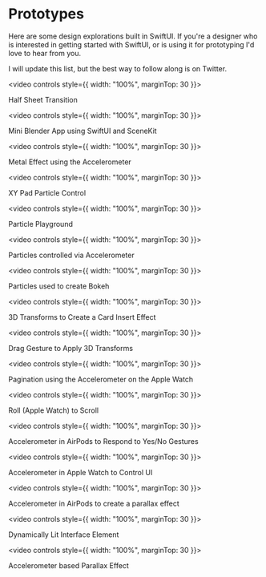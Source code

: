 
<Box className="post">
<Layout>

# Prototypes

Here are some design explorations built in SwiftUI. If you're a designer who is interested in getting started with SwiftUI, or is using it for prototyping I'd love to <Link color="var(--primaryText)" href="https://twitter.com/philipcdavis">hear from you</Link>.

I will update this list, but the best way to follow along is on <Link color="var(--primaryText)" href="https://twitter.com/philipcdavis">Twitter</Link>.

<video controls style={{ width: "100%", marginTop: 30 }}>
  <source src="/videos/halfsheet-transition.mp4" />
</video>
<figcaption>Half Sheet Transition</figcaption>

<video controls style={{ width: "100%", marginTop: 30 }}>
  <source src="/videos/mini-blender.mp4" />
</video>
<figcaption>Mini Blender App using SwiftUI and SceneKit</figcaption>

<video controls style={{ width: "100%", marginTop: 30 }}>
  <source src="/videos/metal.mp4" />
</video>
<figcaption>Metal Effect using the Accelerometer</figcaption>

<video controls style={{ width: "100%", marginTop: 30 }}>
  <source src="/videos/particlecontrol.mp4" />
</video>
<figcaption>XY Pad Particle Control</figcaption>

<video controls style={{ width: "100%", marginTop: 30 }}>
  <source src="/videos/particleParameters.mp4" />
</video>
<figcaption>Particle Playground</figcaption>

<video controls style={{ width: "100%", marginTop: 30 }}>
  <source src="/videos/particle-accelerometer.mp4" />
</video>
<figcaption>Particles controlled via Accelerometer</figcaption>

<video controls style={{ width: "100%", marginTop: 30 }}>
  <source src="/videos/bokeh.mp4" />
</video>
<figcaption>Particles used to create Bokeh</figcaption>

<video controls style={{ width: "100%", marginTop: 30 }}>
  <source src="/videos/drag-to-insert.mp4" />
</video>
<figcaption>3D Transforms to Create a Card Insert Effect</figcaption>

<video controls style={{ width: "100%", marginTop: 30 }}>
  <source src="/videos/3d-transform.mp4" />
</video>
<figcaption>Drag Gesture to Apply 3D Transforms</figcaption>

<video controls style={{ width: "100%", marginTop: 30 }}>
  <source src="/videos/RollToScrollDiscrete.mp4" />
</video>
<figcaption>Pagination using the Accelerometer on the Apple Watch</figcaption>

<video controls style={{ width: "100%", marginTop: 30 }}>
  <source src="/videos/Roll2ScrollCont.mp4" />
</video>
<figcaption>Roll (Apple Watch) to Scroll</figcaption>

<video controls style={{ width: "100%", marginTop: 30 }}>
  <source src="/videos/AirpodShake.mp4" />
</video>
<figcaption>Accelerometer in AirPods to Respond to Yes/No Gestures</figcaption>

<video controls style={{ width: "100%", marginTop: 30 }}>
  <source src="/videos/wristmanipulation.mp4" />
</video>
<figcaption>Accelerometer in Apple Watch to Control UI</figcaption>

<video controls style={{ width: "100%", marginTop: 30 }}>
  <source src="/videos/airpods.mp4" />
</video>
<figcaption>Accelerometer in AirPods to create a parallax effect</figcaption>

<video controls style={{ width: "100%", marginTop: 30 }}>
  <source src="/videos/dynamic-lighting.mp4" />
</video>
<figcaption>Dynamically Lit Interface Element</figcaption>

<video controls style={{ width: "100%", marginTop: 30 }}>
  <source src="/videos/parallax.mp4" />
</video>
<figcaption>Accelerometer based Parallax Effect</figcaption>

</Layout>
</Box>
